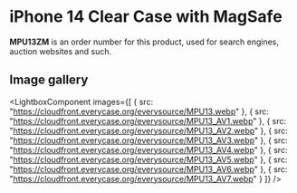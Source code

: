 
# iPhone 14 Clear Case with MagSafe

<Callout type='info' emoji='👉🏻'>**MPU13ZM** is an order number for this product, used for search engines, auction websites and such.</Callout>

## Image gallery

<LightboxComponent
    images={[
      {
        src: "https://cloudfront.everycase.org/everysource/MPU13.webp"
      },
      {
        src: "https://cloudfront.everycase.org/everysource/MPU13_AV1.webp"
      },
      {
        src: "https://cloudfront.everycase.org/everysource/MPU13_AV2.webp"
      },
      {
        src: "https://cloudfront.everycase.org/everysource/MPU13_AV3.webp"
      },
      {
        src: "https://cloudfront.everycase.org/everysource/MPU13_AV4.webp"
      },
      {
        src: "https://cloudfront.everycase.org/everysource/MPU13_AV5.webp"
      },
      {
        src: "https://cloudfront.everycase.org/everysource/MPU13_AV6.webp"
      },
      {
        src: "https://cloudfront.everycase.org/everysource/MPU13_AV7.webp"
      }
    ]}
  />
